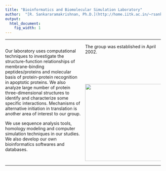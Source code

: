 ```yaml
---
title: "Bioinformatics and Biomolecular Simulation Laboratory"
author:  "[R. Sankararamakrishnan, Ph.D.](http://home.iitk.ac.in/~rsankar/) at [Department of Biological Sciences and Bioengineering, IIT-Kanpur](http://www.iitk.ac.in/bsbe/), Updated on `r Sys.Date()`"
output:
  html_document:
    fig_width: 1
---
```


----

<style>
  .col2 {
    columns: 2 200px;         /* number of columns and width in pixels*/
    -webkit-columns: 2 200px; /* chrome, safari */
    -moz-columns: 2 200px;    /* firefox */
  }
</style>
 

<div class="col2">


Our laboratory uses computational techniques to investigate the structure-function 
relationships of membrane-binding peptides/proteins and molecular basis of 
protein-protein recognition in apoptotic proteins. We also analyze large number 
of protein three-dimensional structures to identify and characterize some specific 
interactions. Mechanisms of alternative initiation in translation is another area 
of interest to our group.

We use sequence analysis tools, homology modeling and computer simulation techniques 
in our studies. We also develop our own bioinformatics softwares and databases.

The group was established in April 2002.

<br>
<br>
<br>
<br>


<img src="img/sankar.jpg" width="250px">
</div>

----

<!-- Creat the social icons requires the css of the font awesome, do not delete the next line -->
